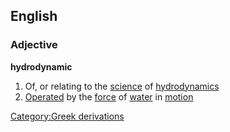 ==English==
===Adjective===
'''hydrodynamic'''
#Of, or relating to the [[science]] of [[hydrodynamics]]
#[[Operated]] by the [[force]] of [[water]] in [[motion]]
[[Category:Greek derivations]]